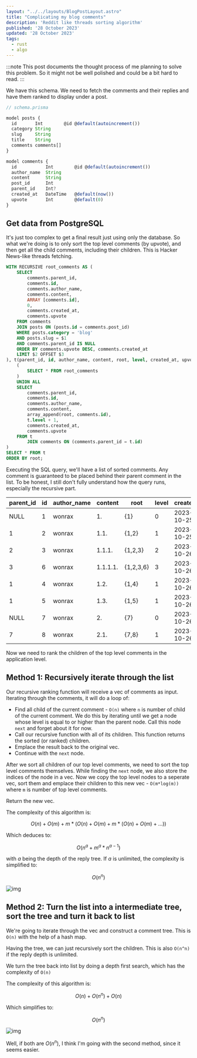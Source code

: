 ```yaml
---
layout: "../../layouts/BlogPostLayout.astro"
title: "Complicating my blog comments"
description: 'Reddit like threads sorting algorithm'
published: '28 October 2023'
updated: '28 October 2023'
tags:
  - rust
  - algo
---
```


:::note
This post documents the thought process of me planning to solve this problem.
So it might not be well polished and could be a bit hard to read.
:::

We have this schema. We need to fetch the comments and their replies and have them ranked to display under a post.

```js showLineNumbers
// schema.prisma

model posts {
  id       Int        @id @default(autoincrement())
  category String
  slug     String
  title    String
  comments comments[]
}

model comments {
  id           Int        @id @default(autoincrement())
  author_name  String
  content      String
  post_id      Int
  parent_id    Int?
  created_at   DateTime   @default(now())
  upvote       Int        @default(0)
}
```

## Get data from PostgreSQL

It's just too complex to get a final result just using only the database. So what we're doing is to only sort the top level comments (by upvote), and then get all the child comments, including their children. This is Hacker News-like threads fetching.

```sql showLineNumbers
WITH RECURSIVE root_comments AS (
    SELECT
        comments.parent_id,
        comments.id,
        comments.author_name,
        comments.content,
        ARRAY [comments.id],
        0,
        comments.created_at,
        comments.upvote
    FROM comments
    JOIN posts ON (posts.id = comments.post_id)
    WHERE posts.category = 'blog'
    AND posts.slug = $1
    AND comments.parent_id IS NULL
    ORDER BY comments.upvote DESC, comments.created_at
    LIMIT $2 OFFSET $3
), t(parent_id, id, author_name, content, root, level, created_at, upvote) AS (
    (
        SELECT * FROM root_comments
    )
    UNION ALL
    SELECT
        comments.parent_id,
        comments.id,
        comments.author_name,
        comments.content,
        array_append(root, comments.id),
        t.level + 1,
        comments.created_at,
        comments.upvote
    FROM t
        JOIN comments ON (comments.parent_id = t.id)
)
SELECT * FROM t
ORDER BY root;
```

Executing the SQL query, we'll have a list of sorted comments. Any comment is guaranteed to be placed behind their parent comment in the list. To be honest, I still don't fully understand how the query runs, especially the recursive part.

| parent_id | id | author_name | content  | root        | level | created_at | upvote |
|-----------|----|-------------|----------|-------------|-------|------------|--------|
| NULL      | 1  | wonrax      | 1.       | \{1\}       | 0     | 2023-10-25 | 0      |
| 1         | 2  | wonrax      | 1.1.     | \{1,2\}     | 1     | 2023-10-25 | 0      |
| 2         | 3  | wonrax      | 1.1.1.   | \{1,2,3\}   | 2     | 2023-10-26 | 0      |
| 3         | 6  | wonrax      | 1.1.1.1. | \{1,2,3,6\} | 3     | 2023-10-26 | 0      |
| 1         | 4  | wonrax      | 1.2.     | \{1,4\}     | 1     | 2023-10-26 | 1      |
| 1         | 5  | wonrax      | 1.3.     | \{1,5\}     | 1     | 2023-10-26 | 0      |
| NULL      | 7  | wonrax      | 2.       | \{7\}       | 0     | 2023-10-26 | 0      |
| 7         | 8  | wonrax      | 2.1.     | \{7,8\}     | 1     | 2023-10-26 | 0      |

Now we need to rank the children of the top level comments in the application level.

## Method 1: Recursively iterate through the list

Our recursive ranking function will receive a vec of comments as input. Iterating through the comments, it will do a loop of:

- Find all child of the current comment - `O(n)` where `n` is number of child of the current comment. We do this by iterating until we get a node whose level is equal to or higher than the parent node. Call this node `next` and forget about it for now.
 - Call our recursive function with all of its children. This function returns the sorted (or ranked) children.
 - Emplace the result back to the original vec.
 - Continue with the `next` node.
 
After we sort all children of our top level comments, we need to sort the top level comments themselves. While finding the `next` node, we also store the indices of the node in a vec. Now we copy the top level nodes to a seperate vec, sort them and emplace their children to this new vec - `O(m*log(m))` where `m` is number of top level comments.

Return the new vec.

The complexity of this algorithm is:

$$
O(n) + O(m) + m * (O(n) + O(m) + m * (O(n) + O(m) + ...))
$$

Which deduces to:

$$
O(n^a + m ^ a * n^{a-1})
$$

with $a$ being the depth of the reply tree. If $a$ is unlimited, the complexity is simplified to:

$$
O(n^n)
$$

![img](https://external-preview.redd.it/yakdR1JN3jRYma3ouf1WutD8kPRQD2nUlsajfpdsmOc.jpg?width=640&crop=smart&auto=webp&s=d1d91124f66b1a602d5f70296c8f69e77e58c0d9
'#width=320;height=240')

## Method 2: Turn the list into a intermediate tree, sort the tree and turn it back to list

We're going to iterate through the vec and construct a comment tree. This is `O(n)` with the help of a hash map.

Having the tree, we can just recursively sort the children. This is also `O(n^n)` if the reply depth is unlimited.

We turn the tree back into list by doing a depth first search, which has the complexity of `O(n)`

The complexity of this algorithm is:

$$
O(n) + O(n^n) + O(n)
$$

Which simplifies to:

$$
O(n^n)
$$

![img](https://external-preview.redd.it/yakdR1JN3jRYma3ouf1WutD8kPRQD2nUlsajfpdsmOc.jpg?width=640&crop=smart&auto=webp&s=d1d91124f66b1a602d5f70296c8f69e77e58c0d9
'#width=320;height=240')

Well, if both are $O(n^n)$, I think I'm going with the second method, since it seems easier.
